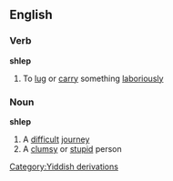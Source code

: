 ==English==
===Verb===
'''shlep'''
#To [[lug]] or [[carry]] something [[laboriously]]
===Noun===
'''shlep'''
#A [[difficult]] [[journey]]
#A [[clumsy]] or [[stupid]] person
[[Category:Yiddish derivations]]